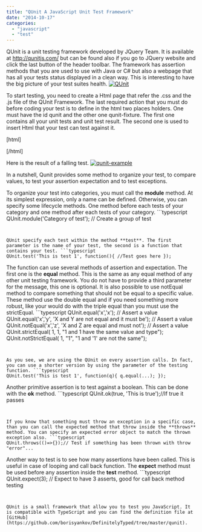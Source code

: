 ```yaml
---
title: "QUnit A JavaScript Unit Test Framework"
date: "2014-10-17"
categories: 
  - "javascript"
  - "test"
---
```


QUnit is a unit testing framework developed by JQuery Team. It is available at http://qunitjs.com/ but can be found also if you go to JQuery website and click the last button of the header toolbar. The framework has assertion methods that you are used to use with Java or C# but also a webpage that has all your tests status displayed in a clean way. This is interesting to have the big picture of your test suites health. [![QUnit](http://patrickdesjardins.com/blog/wp-content/uploads/2014/10/QUnit-400x198.png)](http://patrickdesjardins.com/blog/qunit-a-javascript-unit-test-framework/qunit)

To start testing, you need to create a Html page that refer the .css and the .js file of the QUnit Framework. The last required action that you must do before coding your test is to define in the html two places holders. One must have the id qunit and the other one qunit-fixture. The first one contains all your unit tests and unit test result. The second one is used to insert Html that your test can test against it.

\[html\] <div id="qunit"></div> <div id="qunit-fixture"></div> \[/html\]

Here is the result of a falling test. [![qunit-example](http://patrickdesjardins.com/blog/wp-content/uploads/2014/10/qunit-example-400x366.png)](http://patrickdesjardins.com/blog/qunit-a-javascript-unit-test-framework/qunit-example)

In a nutshell, Qunit provides some method to organize your test, to compare values, to test your assertion expectation and to test exceptions.

To organize your test into categories, you must call the **module** method. At its simplest expression, only a name can be defined. Otherwise, you can specify some lifecycle methods. One method before each tests of your category and one method after each tests of your category. ```typescript
QUnit.module('Category of test'); // Create a group of test 
``` 


QUnit specify each test within the method **test**. The first parameter is the name of your test, the second is a function that contains your test. ```typescript
QUnit.test('This is test 1', function(){ //Test goes here }); 
``` 


The function can use several methods of assertion and expectation. The first one is the **equal** method. This is the same as any equal method of any other unit testing framework. You do not have to provide a third parameter for the message, this one is optional. It is also possible to use notEqual method to compare something that should not be equal to a specific value. These method use the double equal and if you need something more robust, like your would do with the triple equal than you must use the strictEqual. ```typescript
QUnit.equal('x','x'); // Assert a value QUnit.equal('x','y', 'X and Y are not equal and it must be'); // Assert a value QUnit.notEqual('x','z', 'X and Z are equal and must not'); // Assert a value QUnit.strictEqual( 1, 1, "1 and 1 have the same value and type"); QUnit.notStrictEqual( 1, "1", "1 and '1' are not the same"); 
``` 


As you see, we are using the QUnit on every assertion calls. In fact, you can use a shorter version by using the parameter of the testing function. ```typescript
QUnit.test('This is test 1', function(q){ q.equal(...); }); 
``` 


Another primitive assertion is to test against a boolean. This can be done with the **ok** method. ```typescript
QUnit.ok(true, 'This is true');//If true it passes 
``` 


If you know that something must throw an exception in a specific case, than you can call the expected method that throw inside the **throws** method. You can specify an expected error object to match the thrown exception also. ```typescript
QUnit.throws(()=>{});// Test if something has been thrown with throw "error"... 
``` 


Another way to test is to see how many assertions have been called. This is useful in case of looping and call back function. The **expect** method must be used before any assertion inside the **test** method. ```typescript
QUnit.expect(3); // Expect to have 3 asserts, good for call back method testing 
``` 


QUnit is a small framework that allow you to test you JavaScript. It is compatible with TypeScript and you can find the definition file at [GitHub](https://github.com/borisyankov/DefinitelyTyped/tree/master/qunit).
